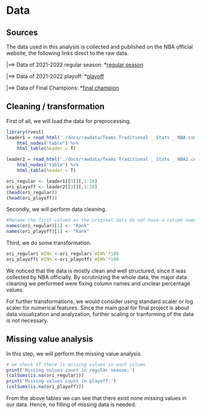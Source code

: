 # Data 

## Sources
The data used in this analysis is collected and published on the NBA official website, the following links direct to the raw data.

|==> Data of 2021-2022 regular season: *[regular season](https://www.nba.com/stats/teams/traditional?Season=2021-22)

|==> Data of 2021-2022 playoff: *[playoff](https://www.nba.com/stats/teams/traditional?Season=2021-22&SeasonType=Playoffs)

|==> Data of Final Champions: *[final champion](https://www.nba.com/stats/team/1610612744/traditional)

## Cleaning / transformation

First of all, we will load the data for preprocessing.

```r
library(rvest)
leader1 = read_html('./docs/rawdata/Teams Traditional _ Stats _ NBA.com.html') %>%
    html_nodes("table") %>%
    html_table(header = T)

leader2 = read_html('./docs/rawdata/Teams Traditional _ Stats _ NBA2.com.html') %>%
    html_nodes("table") %>%
    html_table(header = T)

ori_regular <- leader1[[3]][,1:28]
ori_playoff <- leader2[[3]][,1:28]
(head(ori_regular))
(head(ori_playoff))

```

Secondly, we will perform data cleaning.

```r
#Rename the first column as the original data do not have a column name.
names(ori_regular)[1] <- "Rank"
names(ori_playoff)[1] <- "Rank"
```

Third, we do some transformation.
```r
ori_regular$`WIN%`<-ori_regular$`WIN%`*100
ori_playoff$`WIN%`<-ori_playoff$`WIN%`*100
```


We noticed that the data is mostly clean and well structured, since it was collected by NBA officially. By scrutinizing the whole data, the major data cleaning we performed were fixing column names and unclear percentage values. 

For further transformations, we would consider using standard scaler or log scaler for numerical features. Since the main goal for final project is about data visualization and analyzation, further scaling or tranforming of the data is not necessary. 


## Missing value analysis

In this step, we will perform the missing value analysis.
```r
# we check if there is missing values in each column
print('Missing values count in regular season:')
(colSums(is.na(ori_regular)))
print('Missing values count in playoff:')
(colSums(is.na(ori_playoff)))
```


From the above tables we can see that there exist none missing values in our data. Hence, no filling of missing data is needed.
